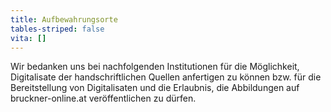 ```yaml
---
title: Aufbewahrungsorte
tables-striped: false
vita: []
---
```

Wir bedanken uns bei nachfolgenden Institutionen für die Möglichkeit, Digitalisate der handschriftlichen Quellen anfertigen zu können bzw. für die Bereitstellung von Digitalisaten und die Erlaubnis, die Abbildungen auf bruckner-online.at veröffentlichen zu dürfen.

<Organisation name="Anton Bruckner Institut Linz (ABIL)" address="Pfarrplatz 10, A-4020 Linz" website="http://www.abil.at/" phone="(+43) 0732 7822 25" email="klaus.petermayr@utanet.at" logo="/assets/content/pages/werkverzeichnis/aufbewahrungsorte/abil.png" />

<Organisation name="Archiv der Linzer Singakademie (vormals „Liedertafel Frohsinn“)" address="Pfarrplatz 10, A-4020 Linz" website="http://www.linzersingakademie.at" email="bernd.pfeiffer@aon.at" logo="/assets/content/pages/werkverzeichnis/aufbewahrungsorte/singakademie-linz.jpg" />

<Organisation name="Archiv der Stadt Linz" address="Hauptstraße 1-5, A-4041 Linz" website="http://www.linz.at" phone="(+43) 0732 7070 2973" email="archiv@mag.linz.at" logo="/assets/content/pages/werkverzeichnis/aufbewahrungsorte/linz.jpg" />

<Organisation name="Archiv der Universitäts-Sängerschaft „Barden zu Wien“" address="Albertgasse 51, A-1080 Wien" website="http://www.barden.at" email="gerhard.ball@gmx.at" logo="/assets/content/pages/werkverzeichnis/aufbewahrungsorte/barden.jpg" />

<Organisation name="Archiv der Wiener Hofmusikkapelle" address="Hofburg-Schweizerhof, A-1010 Wien" website="http://www.hofmusikkapelle.gv.at" phone="(+43) 01 5339 927" email="office@hofmusikkapelle.gv.at" logo="/assets/content/pages/werkverzeichnis/aufbewahrungsorte/hofmusik.jpg" />

<Organisation name="Archiv des Gesangvereins Liederkranz Grein 1850" address="Obmann Karl Diwold, Kaiser-Friedrich-Straße 23, A-4360 Grein" />

<Organisation name="Biblioteka Jagiellońska, Uniwersytetu Jagiellońskiego Krakau" />

<Organisation name="Bibliothek der Paul Sacher Stiftung Basel" />

<Organisation name="Bibliothek der Universität für Musik- und darstellende Kunst Wien (MDW)" address="Lothringerstraße 18, A-1030 Wien" website="http://www.mdw.ac.at/bib/" phone="(+43) 01 7115 5810 1" email="infobib@mdw.ac.at" logo="/assets/content/pages/werkverzeichnis/aufbewahrungsorte/mdw.jpg" />

<Organisation name="Bibliothek des Oberösterreichischen Landesmuseums" address="Museumstraße 14, A-4010 Linz" website="http://www.landesmuseum.at" phone="(+43) 0732 7720 5224 0" email="m.wieser@landesmuseum.at" logo="/assets/content/pages/werkverzeichnis/aufbewahrungsorte/lm-linz.jpg" />

<Organisation name="Bibliothèque nationale de France, Département de la Musique, Paris (IDF)" />

<Organisation name="British Library London (GL)" />

<Organisation name="Bruckner-Archiv des Augustiner Chorherrenstifts St. Florian (OSA)" address="Stiftstraße 1, A-4490 St. Florian" website="http://www.stift-st-florian.at" phone="(+43) 07224 8902 54" email="bibliothek@stift-st-florian.at" logo="/assets/content/pages/werkverzeichnis/aufbewahrungsorte/stflorian.jpg" />

<Organisation name="Columbia University Library" address="535 West 114th St. New York, NY 10027" website="http://library.columbia.edu/locations/music.html" phone="(+1) 212 854 7309" logo="/assets/content/pages/werkverzeichnis/aufbewahrungsorte/columbia_library.jpg" />

<Organisation name="Diözesanarchiv und Domchorarchiv Linz" address="Harrachstraße 7, A-4020 Linz" website="https://www.dioezese-linz.at/dioezesanarchiv" phone="(+43) 070 7712 0586 08" email="archiv@dioezese-linz.at" logo="/assets/content/pages/werkverzeichnis/aufbewahrungsorte/dal.jpg" />

<Organisation name="Fondation Martin Bodmer, Bibliotheca Bodmeriana Cologny (Genève)" />

<Organisation name="Historisches Archiv der Wiener Philharmoniker" address="Seilerstätte 30, A-1010 Wien" website="http://www.wienerphilharmoniker.at" phone="(+43) 01 5056 5255 00" email="hist.archiv@wienerphilharmoniker.at" logo="/assets/content/pages/werkverzeichnis/aufbewahrungsorte/wiener_phil.jpg" />

<Organisation name="Liedertafel St. Florian (aufbewahrt im Archiv des Augustiner Chorherrenstifts St. Florian)" website="http://www.stift-st-florian.at" phone="(+43) 07224 8902 54" email="bibliothek@stift-st-florian.at" logo="/assets/content/pages/werkverzeichnis/aufbewahrungsorte/stflorian.jpg" />

<Organisation name="Library of Congress" address="101 Independence Ave, SE, Washington, DC 20540" website="http://www.loc.gov" logo="/assets/content/pages/werkverzeichnis/aufbewahrungsorte/library-of-congress.jpg" />

<Organisation name="Musikarchiv der Pfarre Spitz an der Donau" address="Kirchenplatz 12, A-3620 Spitz" website="http://pfarre.kirche.at/spitz-donau/" phone="(+43) 02713 2231" logo="/assets/content/pages/werkverzeichnis/aufbewahrungsorte/spitz.jpg" />

<Organisation name="Musikarchiv des Stifts Klosterneuburg (OSA)" address="Stiftsplatz 1, A-3400 Klosterneuburg" website="https://www.stift-klosterneuburg.at/stift-und-orden/aufgaben/wissenschaft/bibliothek/" phone="(+43) 02243 411 0" email="bibliothek@stift-klosterneuburg.at" logo="/assets/content/pages/werkverzeichnis/aufbewahrungsorte/klosterneuburg.jpg" />

<Organisation name="Music Division of the New York Public Library for the Performing Arts" />

<Organisation name="Musikarchiv des Stifts Kremsmünster (OSB)" address="A-4550 Kremsmünster" website="http://stift-kremsmuenster.net" phone="(+43) 07583 5275 17" email="regenterei@stift-kremsmuenster.at" logo="/assets/content/pages/werkverzeichnis/aufbewahrungsorte/kremsmuenster.jpg" />

<Organisation name="Musikarchiv des Stifts Seitenstetten (OSB)" address="Am Klosterberg 1, A-3353 Seitenstetten" website="http://www.stift-seitenstetten.at" phone="(+43) 07477 4230 0" email="florian@stift-seitenstetten.at" logo="/assets/content/pages/werkverzeichnis/aufbewahrungsorte/seitenstetten.jpg" />

<Organisation name="Musiksammlung der Bayerischen Staatsbibliothek München" address="Ludwigstraße 16, D-80539 München" website="http://www.bsb-muenchen.de" phone="(+49) 089 2863 8235 3" email="musik@bsb-muenchen.de" logo="/assets/content/pages/werkverzeichnis/aufbewahrungsorte/bsb.jpg" />

<Organisation name="Musiksammlung der Österreichischen Nationalbibliothek" address="Herrengasse 9, A-1010 Wien" website="http://www.onb.ac.at/sammlungen/musik.htm" phone="(+43) 01 5341 0305" email="musiksammlung@onb.ac.at" logo="/assets/content/pages/werkverzeichnis/aufbewahrungsorte/oenb.jpg" />

<Organisation name="Musiksammlung der Wienbibliothek im Rathaus" address="Rathaus, A-1082 Wien" website="http://www.wienbibliothek.at" phone="(+43) 01 4000 8499 6" email="karl.ulz@wienbibliothek.at" logo="/assets/content/pages/werkverzeichnis/aufbewahrungsorte/wienbibliothek.jpg" />

<Organisation name="Nationalarchiv der Richard-Wagner-Stiftung" address="Wahnfriedstraße 2, D-95444 Bayreuth" website="https://www.wagnermuseum.de" phone="(+49) 0921 7572 80" email="info@wagnermuseum.de" logo="/assets/content/pages/werkverzeichnis/aufbewahrungsorte/bayreuth.jpg" />

<Organisation name="Oberösterreichische Landesbibliothek" address="Schillerplatz 2, A-4020 Linz" website="http://www.landesbibliothek.at/" phone="(+43) 0732 6640 710" email="landesbibliothek@ooe.gv.at" logo="/assets/content/pages/werkverzeichnis/aufbewahrungsorte/ooelb.png" />

<Organisation name="Oberösterreichisches Landesarchiv" address="Anzengruberstraße 19, A-4020 Linz" website="http://www.landesarchiv-ooe.at/" phone="(+43) 0732 7720 1460 1" email="landesarchiv@ooe.gv.at" logo="/assets/content/pages/werkverzeichnis/aufbewahrungsorte/ooela.jpg" />

<Organisation name="Provinzarchiv der Franziskanerprovinz Österreich Hall in Tirol" />

<Organisation name="Santini-Sammlung der Diözesanbibliothek" address="Überwasserkirchplatz 2, D-48143 Münster" website="http://www.dioezesanbibliothek-muenster.de/dioezesanbibliothek-muenster/santini-sammlung/die-sammlung/" phone="(+49) 0251 4956 380" email="db-ms@bistum-muenster.de" logo="/assets/content/pages/werkverzeichnis/aufbewahrungsorte/santini.png" />

<Organisation name="Stadtarchiv Wels" address="Maria-Theresia-Straße 33, A-4600 Wels" website="http://www.wels.at" phone="(+43) 07242 2357 050" email="Michael.Kitzmantel@wels.gv.at" logo="/assets/content/pages/werkverzeichnis/aufbewahrungsorte/wels.jpg" />

<Organisation name="Stanford University, Green Library, Department of Special Collections, Stanford" />

<Organisation name="The Schøyen Collection, London and Oslo" />

<Organisation name="Verlagsarchiv Anton Böhm & Sohn" address="Lange Gasse 26, D-86152 Augsburg" website="http://www.boehm-und-sohn.de/" phone="(+49) 0821 5028 40" email="info@boehm-und-sohn.de" logo="/assets/content/pages/werkverzeichnis/aufbewahrungsorte/boehm_und_sohn.png" />
